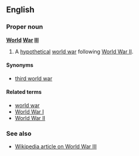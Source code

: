 ==English==
===Proper noun===
'''[[World]] [[War]] [[III]]'''

#A [[hypothetical]] [[world war]] following [[World War II]].

====Synonyms====
*[[third world war]]

====Related terms====
*[[world war]]
*[[World War I]]
*[[World War II]]

===See also===
*[[w:World_War_III|Wikipedia article on World War III]]
